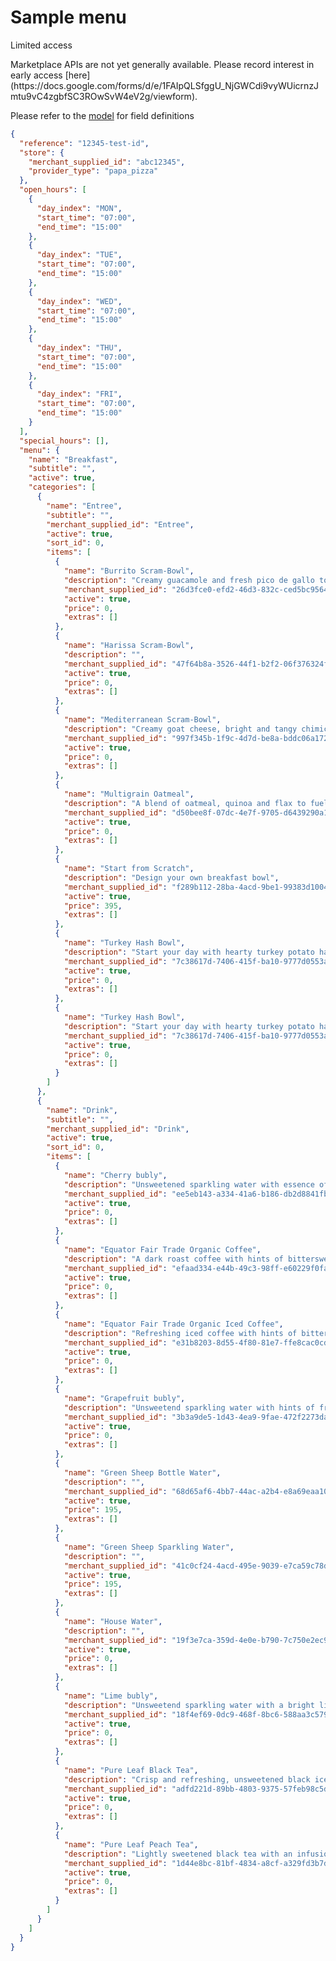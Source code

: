 # Sample menu

Limited access

<Warning>
Marketplace APIs are not yet generally available. Please record interest in early access [here](https://docs.google.com/forms/d/e/1FAIpQLSfggU_NjGWCdi9vyWUicrnzJmtu9vC4zgbfSC3ROwSvW4eV2g/viewform).
</Warning>

Please refer to the [model](/en-US/api/marketplace#section/StoreMenu) for field definitions

```json
{  
  "reference": "12345-test-id",  
  "store": {  
    "merchant_supplied_id": "abc12345",  
    "provider_type": "papa_pizza"  
  },  
  "open_hours": [  
    {  
      "day_index": "MON",  
      "start_time": "07:00",  
      "end_time": "15:00"  
    },  
    {  
      "day_index": "TUE",  
      "start_time": "07:00",  
      "end_time": "15:00"  
    },  
    {  
      "day_index": "WED",  
      "start_time": "07:00",  
      "end_time": "15:00"  
    },  
    {  
      "day_index": "THU",  
      "start_time": "07:00",  
      "end_time": "15:00"  
    },  
    {  
      "day_index": "FRI",  
      "start_time": "07:00",  
      "end_time": "15:00"  
    }  
  ],  
  "special_hours": [],  
  "menu": {  
    "name": "Breakfast",  
    "subtitle": "",  
    "active": true,  
    "categories": [  
      {  
        "name": "Entree",  
        "subtitle": "",  
        "merchant_supplied_id": "Entree",  
        "active": true,  
        "sort_id": 0,  
        "items": [  
          {  
            "name": "Burrito Scram-Bowl",  
            "description": "Creamy guacamole and fresh pico de gallo top off this hearty Mexican breakfast.",  
            "merchant_supplied_id": "26d3fce0-efd2-46d3-832c-ced5bc956401",  
            "active": true,  
            "price": 0,  
            "extras": []  
          },  
          {  
            "name": "Harissa Scram-Bowl",  
            "description": "",  
            "merchant_supplied_id": "47f64b8a-3526-44f1-b2f2-06f376324f69",  
            "active": true,  
            "price": 0,  
            "extras": []  
          },  
          {  
            "name": "Mediterranean Scram-Bowl",  
            "description": "Creamy goat cheese, bright and tangy chimichurri with scrambled egg whites.",  
            "merchant_supplied_id": "997f345b-1f9c-4d7d-be8a-bddc06a172e2",  
            "active": true,  
            "price": 0,  
            "extras": []  
          },  
          {  
            "name": "Multigrain Oatmeal",  
            "description": "A blend of oatmeal, quinoa and flax to fuel your day.",  
            "merchant_supplied_id": "d50bee8f-07dc-4e7f-9705-d6439290a140",  
            "active": true,  
            "price": 0,  
            "extras": []  
          },  
          {  
            "name": "Start from Scratch",  
            "description": "Design your own breakfast bowl",  
            "merchant_supplied_id": "f289b112-28ba-4acd-9be1-99383d1004ce",  
            "active": true,  
            "price": 395,  
            "extras": []  
          },  
          {  
            "name": "Turkey Hash Bowl",  
            "description": "Start your day with hearty turkey potato hash and toasted quinoa.",  
            "merchant_supplied_id": "7c38617d-7406-415f-ba10-9777d0553aad",  
            "active": true,  
            "price": 0,  
            "extras": []  
          },  
          {  
            "name": "Turkey Hash Bowl",  
            "description": "Start your day with hearty turkey potato hash and toasted quinoa.",  
            "merchant_supplied_id": "7c38617d-7406-415f-ba10-9777d0553aad",  
            "active": true,  
            "price": 0,  
            "extras": []  
          }  
        ]  
      },  
      {  
        "name": "Drink",  
        "subtitle": "",  
        "merchant_supplied_id": "Drink",  
        "active": true,  
        "sort_id": 0,  
        "items": [  
          {  
            "name": "Cherry bubly",  
            "description": "Unsweetened sparkling water with essence of sweet cherries.",  
            "merchant_supplied_id": "ee5eb143-a334-41a6-b186-db2d8841fb57",  
            "active": true,  
            "price": 0,  
            "extras": []  
          },  
          {  
            "name": "Equator Fair Trade Organic Coffee",  
            "description": "A dark roast coffee with hints of bittersweet chocolate and walnut.",  
            "merchant_supplied_id": "efaad334-e44b-49c3-98ff-e60229f0fa1e",  
            "active": true,  
            "price": 0,  
            "extras": []  
          },  
          {  
            "name": "Equator Fair Trade Organic Iced Coffee",  
            "description": "Refreshing iced coffee with hints of bittersweet chocolate and a smooth finish.",  
            "merchant_supplied_id": "e31b8203-8d55-4f80-81e7-ffe8cac0cd46",  
            "active": true,  
            "price": 0,  
            "extras": []  
          },  
          {  
            "name": "Grapefruit bubly",  
            "description": "Unsweetend sparkling water with hints of fresh grapefruit.",  
            "merchant_supplied_id": "3b3a9de5-1d43-4ea9-9fae-472f2273da41",  
            "active": true,  
            "price": 0,  
            "extras": []  
          },  
          {  
            "name": "Green Sheep Bottle Water",  
            "description": "",  
            "merchant_supplied_id": "68d65af6-4bb7-44ac-a2b4-e8a69eaa1021",  
            "active": true,  
            "price": 195,  
            "extras": []  
          },  
          {  
            "name": "Green Sheep Sparkling Water",  
            "description": "",  
            "merchant_supplied_id": "41c0cf24-4acd-495e-9039-e7ca59c78d4d",  
            "active": true,  
            "price": 195,  
            "extras": []  
          },  
          {  
            "name": "House Water",  
            "description": "",  
            "merchant_supplied_id": "19f3e7ca-359d-4e0e-b790-7c750e2ec974",  
            "active": true,  
            "price": 0,  
            "extras": []  
          },  
          {  
            "name": "Lime bubly",  
            "description": "Unsweetend sparkling water with a bright lime finish.",  
            "merchant_supplied_id": "18f4ef69-0dc9-468f-8bc6-588aa3c579b9",  
            "active": true,  
            "price": 0,  
            "extras": []  
          },  
          {  
            "name": "Pure Leaf Black Tea",  
            "description": "Crisp and refreshing, unsweetened black iced tea.",  
            "merchant_supplied_id": "adfd221d-89bb-4803-9375-57feb98c5deb",  
            "active": true,  
            "price": 0,  
            "extras": []  
          },  
          {  
            "name": "Pure Leaf Peach Tea",  
            "description": "Lightly sweetened black tea with an infusion of fresh peach flavor.",  
            "merchant_supplied_id": "1d44e8bc-81bf-4834-a8cf-a329fd3b7d17",  
            "active": true,  
            "price": 0,  
            "extras": []  
          }  
        ]  
      }  
    ]  
  }  
}  

```

